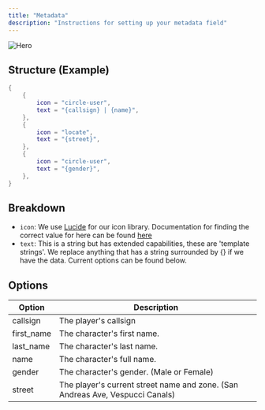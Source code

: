 ```yaml
---
title: "Metadata"
description: "Instructions for setting up your metadata field"
---
```


<img src="/assets/dispatch/hero.png" className="rounded-md" alt="Hero" />

## Structure (Example)

```lua config.lua
{
    {
        icon = "circle-user",
        text = "{callsign} | {name}",
    },
    {
        icon = "locate",
        text = "{street}",
    },
    {
        icon = "circle-user",
        text = "{gender}",
    },
}
```

## Breakdown

- `icon`: We use [Lucide](https://lucide.dev/) for our icon library. Documentation for finding the correct value for here can be found [here](https://scribehow.com/shared/Find_and_download_icons_from_Lucide_website__1Ky67RRdT9aC4K_bdef_2w?referrer=docs)
- `text`: This is a string but has extended capabilities, these are 'template strings'. We replace anything that has a string surrounded by {} if we have the data. Current options can be found below.

## Options

| Option     | Description                                                                    |
|------------|--------------------------------------------------------------------------------|
| callsign   | The player's callsign                                                          |
| first_name | The character's first name.                                                    |
| last_name  | The character's last name.                                                     |
| name       | The character's full name.                                                     |
| gender     | The character's gender. (Male or Female)                                       |
| street     | The player's current street name and zone. (San Andreas Ave, Vespucci Canals)  |